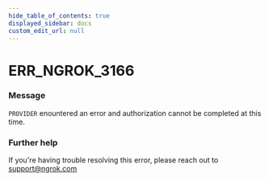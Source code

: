 ```yaml
---
hide_table_of_contents: true
displayed_sidebar: docs
custom_edit_url: null
---
```



# ERR_NGROK_3166

### Message
`PROVIDER` enountered an error and authorization cannot be completed at this time.

### Further help
If you're having trouble resolving this error, please reach out to [support@ngrok.com](mailto:support@ngrok.com?subject=Help%20with%20ERR_NGROK_3166)


<ErrorDetails error='err_ngrok_3166' />
